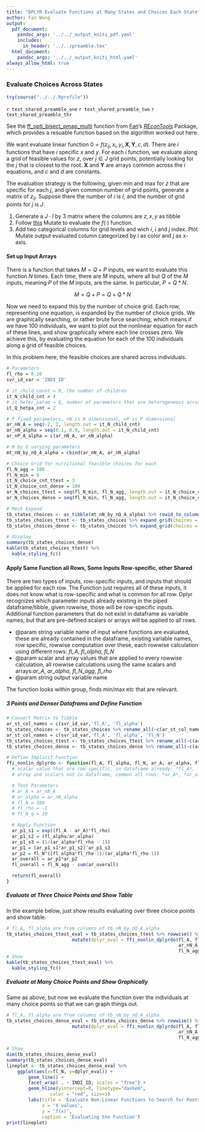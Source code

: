 ```yaml
---
title: "DPLYR Evaluate Functions at Many States and Choices Each State"
author: Fan Wang
output:
  pdf_document:
    pandoc_args: '../../_output_kniti_pdf.yaml'
    includes:
      in_header: '../../preamble.tex'
  html_document:
    pandoc_args: '../../_output_kniti_html.yaml'
always_allow_html: true
---
```


### Evaluate Choices Across States

```r
try(source("../../.Rprofile"))
```

`r text_shared_preamble_one`
`r text_shared_preamble_two`
`r text_shared_preamble_thr`

See the [ff_opti_bisect_pmap_multi](https://fanwangecon.github.io/REconTools/reference/ff_opti_bisect_pmap_multi.html) function from [Fan](https://fanwangecon.github.io/)'s *[REconTools](https://fanwangecon.github.io/REconTools/)* Package, which provides a resuable function based on the algorithm worked out here.

We want evaluate linear function $0=f(z_{ij}, x_i, y_i, \textbf{X}, \textbf{Y}, c, d)$. There are $i$ functions that have $i$ specific $x$ and $y$. For each $i$ function, we evaluate along a grid of feasible values for $z$, over $j\in J$ grid points, potentially looking for the $j$ that is closest to the root. $\textbf{X}$ and $\textbf{Y}$ are arrays common across the $i$ equations, and $c$ and $d$ are constants.

The evaluation strategy is the following, given min and max for $z$ that are specific for each $j$, and given common number of grid points, generate a matrix of $z_{ij}$. Suppose there the number of $i$ is $I$, and the number of grid points for $j$ is $J$.

1. Generate a $J \cdot I$ by $3$ matrix where the columns are $z,x,y$ as tibble
2. Follow [this](https://fanwangecon.github.io/R4Econ/function/mutatef/fs_funceval.html) Mutate to evaluate the $f(\cdot)$ function.
3. Add two categorical columns for grid levels and wich $i$, $i$ and $j$ index. Plot Mutate output evaluated column categorized by $i$ as color and $j$ as x-axis.

#### Set up Input Arrays

There is a function that takes $M=Q+P$ inputs, we want to evaluate this function $N$ times. Each time, there are $M$ inputs, where all but $Q$ of the $M$ inputs, meaning $P$ of the $M$ inputs, are the same. In particular, $P=Q*N$.

$$M = Q+P = Q + Q*N$$

Now we need to expand this by the number of choice grid. Each row, representing one equation, is expanded by the number of choice grids. We are graphically searching, or rather brute force searching, which means if we have 100 individuals, we want to plot out the nonlinear equation for each of these lines, and show graphically where each line crosses zero. We achieve this, by evaluating the equation for each of the 100 individuals along a grid of feasible choices.

In this problem here, the feasible choices are shared across individuals.

```r
# Parameters
fl_rho = 0.20
svr_id_var = 'INDI_ID'

# it_child_count = N, the number of children
it_N_child_cnt = 4
# it_heter_param = Q, number of parameters that are heterogeneous across children
it_Q_hetpa_cnt = 2

# P fixed parameters, nN is N dimensional, nP is P dimensional
ar_nN_A = seq(-2, 2, length.out = it_N_child_cnt)
ar_nN_alpha = seq(0.1, 0.9, length.out = it_N_child_cnt)
ar_nP_A_alpha = c(ar_nN_A, ar_nN_alpha)

# N by Q varying parameters
mt_nN_by_nQ_A_alpha = cbind(ar_nN_A, ar_nN_alpha)

# Choice Grid for nutritional feasible choices for each
fl_N_agg = 100
fl_N_min = 0
it_N_choice_cnt_ttest = 3
it_N_choice_cnt_dense = 100
ar_N_choices_ttest = seq(fl_N_min, fl_N_agg, length.out = it_N_choice_cnt_ttest)
ar_N_choices_dense = seq(fl_N_min, fl_N_agg, length.out = it_N_choice_cnt_dense)

# Mesh Expand
tb_states_choices <- as_tibble(mt_nN_by_nQ_A_alpha) %>% rowid_to_column(var=svr_id_var)
tb_states_choices_ttest <- tb_states_choices %>% expand_grid(choices = ar_N_choices_ttest)
tb_states_choices_dense <- tb_states_choices %>% expand_grid(choices = ar_N_choices_dense)

# display
summary(tb_states_choices_dense)
kable(tb_states_choices_ttest) %>%
  kable_styling_fc()
```

#### Apply Same Function all Rows, Some Inputs Row-specific, other Shared

There are two types of inputs, row-specific inputs, and inputs that should be applied for each row. The Function just requires all of these inputs, it does not know what is row-specific and what is common for all row. Dplyr recognizes which parameter inputs already existing in the piped dataframe/tibble, given rowwise, those will be row-specific inputs. Additional function parameters that do not exist in dataframe as variable names, but that are pre-defined scalars or arrays will be applied to all rows.

- @param string variable name of input where functions are evaluated, these are already contained in the dataframe, existing variable names, row specific, rowwise computation over these, each rowwise calculation using different rows: *fl_A*, *fl_alpha*, *fl_N*
- @param scalar and array values that are applied to every rowwise calculation, all rowwise calculations using the same scalars and arrays:*ar_A*, *ar_alpha*, *fl_N_agg*, *fl_rho*
- @param string output variable name

The function looks within group, finds min/max etc that are relevant.

##### 3 Points and Denser Dataframs and Define Function

```r
# Convert Matrix to Tibble
ar_st_col_names = c(svr_id_var,'fl_A', 'fl_alpha')
tb_states_choices <- tb_states_choices %>% rename_all(~c(ar_st_col_names))
ar_st_col_names = c(svr_id_var,'fl_A', 'fl_alpha', 'fl_N')
tb_states_choices_ttest <- tb_states_choices_ttest %>% rename_all(~c(ar_st_col_names))
tb_states_choices_dense <- tb_states_choices_dense %>% rename_all(~c(ar_st_col_names))

# Define Implicit Function
ffi_nonlin_dplyrdo <- function(fl_A, fl_alpha, fl_N, ar_A, ar_alpha, fl_N_agg, fl_rho){
  # scalar value that are row-specific, in dataframe already: *fl_A*, *fl_alpha*, *fl_N*
  # array and scalars not in dataframe, common all rows: *ar_A*, *ar_alpha*, *fl_N_agg*, *fl_rho*

  # Test Parameters
  # ar_A = ar_nN_A
  # ar_alpha = ar_nN_alpha
  # fl_N = 100
  # fl_rho = -1
  # fl_N_q = 10

  # Apply Function
  ar_p1_s1 = exp((fl_A - ar_A)*fl_rho)
  ar_p1_s2 = (fl_alpha/ar_alpha)
  ar_p1_s3 = (1/(ar_alpha*fl_rho - 1))
  ar_p1 = (ar_p1_s1*ar_p1_s2)^ar_p1_s3
  ar_p2 = fl_N^((fl_alpha*fl_rho-1)/(ar_alpha*fl_rho-1))
  ar_overall = ar_p1*ar_p2
  fl_overall = fl_N_agg - sum(ar_overall)

  return(fl_overall)
}
```

##### Evaluate at Three Choice Points and Show Table

In the example below, just show results evaluating over three choice points and show table.

```r
# fl_A, fl_alpha are from columns of tb_nN_by_nQ_A_alpha
tb_states_choices_ttest_eval = tb_states_choices_ttest %>% rowwise() %>%
                        mutate(dplyr_eval = ffi_nonlin_dplyrdo(fl_A, fl_alpha, fl_N,
                                                               ar_nN_A, ar_nN_alpha,
                                                               fl_N_agg, fl_rho))
# Show
kable(tb_states_choices_ttest_eval) %>%
  kable_styling_fc()
```

##### Evaluate at Many Choice Points and Show Graphically

Same as above, but now we evaluate the function over the individuals at many choice points so that we can graph things out.

```r
# fl_A, fl_alpha are from columns of tb_nN_by_nQ_A_alpha
tb_states_choices_dense_eval = tb_states_choices_dense %>% rowwise() %>%
                        mutate(dplyr_eval = ffi_nonlin_dplyrdo(fl_A, fl_alpha, fl_N,
                                                               ar_nN_A, ar_nN_alpha,
                                                               fl_N_agg, fl_rho))
```

```r
# Show
dim(tb_states_choices_dense_eval)
summary(tb_states_choices_dense_eval)
lineplot <- tb_states_choices_dense_eval %>%
    ggplot(aes(x=fl_N, y=dplyr_eval)) +
        geom_line() +
        facet_wrap( . ~ INDI_ID, scales = "free") +
        geom_hline(yintercept=0, linetype="dashed",
                color = "red", size=1)
        labs(title = 'Evaluate Non-Linear Functions to Search for Roots',
             x = 'X values',
             y = 'f(x)',
             caption = 'Evaluating the Function')
print(lineplot)
```
